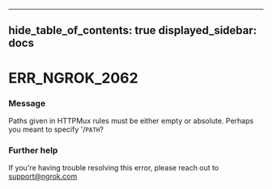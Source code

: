 

---
hide_table_of_contents: true
displayed_sidebar: docs
---


# ERR_NGROK_2062

### Message
Paths given in HTTPMux rules must be either empty or absolute. Perhaps you meant to specify '/`PATH`?

<ErrorDetails error="err_ngrok_2062" />



### Further help
If you're having trouble resolving this error, please reach out to [support@ngrok.com](mailto:support@ngrok.com?subject=Help%20with%20ERR_NGROK_2062)

